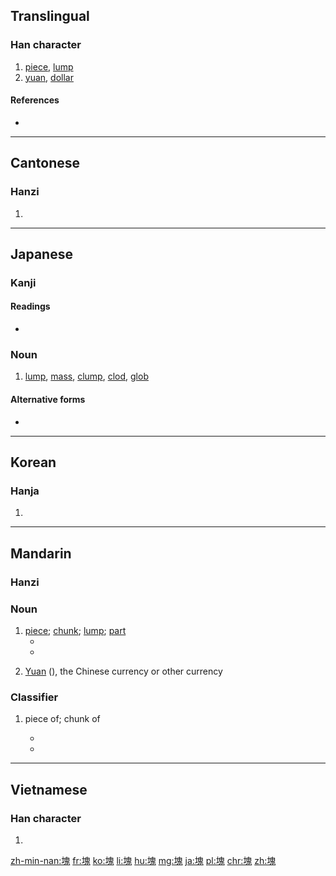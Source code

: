 {{also|凷|块}}
==Translingual==

===Han character===
{{Han char|rn=32|rad=土|as=10|sn=13|four=4611<sub>3</sub>|canj=土竹山戈 (GHUI)|ids=⿰[[土]][[鬼]]}}

# [[piece]], [[lump]]
# [[yuan]], [[dollar]]

====References====
* {{Han ref|kx=0235.010|dkj=05319|dj=0472.280|hdz=10464.170|uh=584A|ud=22602|bh=B6F4|bd=46836}}

----

==Cantonese==

===Hanzi===
{{yue-hanzi|jyut=[[faai3]]|y=faai3|sim=块}}

# {{defn|lang=yue|sort=土10}}

----

==Japanese==

===Kanji===
{{ja-kanji|grade=c|rs=土10}}

====Readings====
* {{ja-readings|goon=[[け]] (ke)|kanon=[[かい]] (kai)|kun=[[かたまり]] (katamari), [[つちくれ]] (tsuchikure)}}

===Noun===
{{ja-noun|かたまり}}

# [[lump]], [[mass]], [[clump]], [[clod]], [[glob]]

====Alternative forms====
* {{l|ja|固まり}}

----

==Korean==

===Hanja===
{{ko-hanja|hangeul=괴|rv=goe|mr=koe}}

# {{defn|lang=ko|sort=土10}}

----

==Mandarin==

===Hanzi===
{{cmn-hanzi|sim=块|pin=[[kuài]] ([[kuai4]])|wg=k'uai<sup>4</sup>}}

===Noun===
{{cmn-noun|t|sim=块|tra=塊|pin=kuài}}

# [[piece]]; [[chunk]]; [[lump]]; [[part]]
#* {{zh-usex|把 肉 切成 小 '''塊'''。|Cut the meat into bite-sized '''pieces'''.}}
#*  {{zh-usex|它 被 割 成了 三 '''塊'''。|It was cut into three '''parts'''.}} 	  
# {{context|colloquial|followed by {{zh-l|錢‎/錢}}|lang=cmn}} [[Yuan]] ({{zh-l|元}}), the Chinese currency or other currency
#: {{zh-usex|一 塊錢|a yuan, a dollar}}

===Classifier===
{{cmn-cls|t|sim=块|tra=塊|pin=kuài}}

# {{non-gloss definition|classifier for piece of something (food, cloth, stone);}} piece of; chunk of
#* {{zh-usex|一 塊 蛋糕|a piece of cake}}
#* {{zh-usex|一 塊 木頭|a piece of wood}}

----

==Vietnamese==

===Han character===
{{vi-hantu|[[khối]], [[cỏi]], [[khỏi]], [[hòn]], [[khói]]|rs=土10}}

# {{defn|lang=vi}}

[[zh-min-nan:塊]]
[[fr:塊]]
[[ko:塊]]
[[li:塊]]
[[hu:塊]]
[[mg:塊]]
[[ja:塊]]
[[pl:塊]]
[[chr:塊]]
[[zh:塊]]